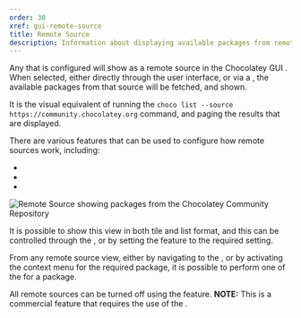 ```yaml
---
order: 30
xref: gui-remote-source
title: Remote Source
description: Information about displaying available packages from remote sources
---
```


Any <Xref title="Chocolatey source" value="gui-sources" /> that is configured will show as a remote source in the Chocolatey GUI <Xref title="main window" value="gui-main-window" />.  When selected, either directly through the user interface, or via a <Xref title="keyboard shortcut" value="use-keyboard-bindings" />, the available packages from that source will be fetched, and shown.

It is the visual equivalent of running the `choco list --source https://community.chocolatey.org` command, and paging the results that are displayed.

There are various features that can be used to configure how remote sources work, including:

- <Xref title="Exclude Install Packages" value="exclude-installed-packages" />
- <Xref title="Prevent Preload" value="prevent-preload" />
- <Xref title="Show Aggregated Source View" value="show-aggregated-source-view" />

![Remote Source showing packages from the Chocolatey Community Repository](/images/chocolatey-gui/feature_default_tile_view_remote_enabled.png "Remote Source showing packages from the Chocolatey Community Repository")

It is possible to show this view in both tile and list format, and this can be controlled through the <Xref title="toggle switch" value="gui-tileview" />, or
by setting the <Xref title="Default to Tile View for Local Source" value="default-to-tile-view-for-remote-source" /> feature to the required setting.

From any remote source view, either by navigating to the <Xref title="package details page" value="gui-package-details" />, or by activating the context menu for the
required package, it is possible to perform one of the <Xref title="available actions" value="gui-package-details-actions" /> for a package.

All remote sources can be turned off using the <Xref title="Hide All Remote Chocolatey Sources" value="hide-all-remote-chocolatey-sources" /> feature.  **NOTE:** This is a commercial feature that requires the use of the <Xref title="Chocolatey GUI Licensed Extension" value="chocolatey-gui-licensed-extension" />.
